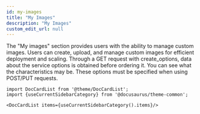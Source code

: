 ```yaml
---
id: my-images
title: "My Images"
description: "My Images"
custom_edit_url: null
---
```




The "My images" section provides users with the ability to manage custom images. Users can create, upload, and manage custom images for efficient deployment and scaling.
Through a GET request with create_options, data about the service options is obtained before ordering it. You can see what the characteristics may be. These options must be specified when using POST/PUT requests.




```mdx-code-block
import DocCardList from '@theme/DocCardList';
import {useCurrentSidebarCategory} from '@docusaurus/theme-common';

<DocCardList items={useCurrentSidebarCategory().items}/>
```
      